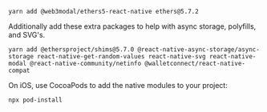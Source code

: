 ```
yarn add @web3modal/ethers5-react-native ethers@5.7.2
```

Additionally add these extra packages to help with async storage, polyfills, and SVG's.

```
yarn add @ethersproject/shims@5.7.0 @react-native-async-storage/async-storage react-native-get-random-values react-native-svg react-native-modal @react-native-community/netinfo @walletconnect/react-native-compat
```

On iOS, use CocoaPods to add the native modules to your project:

```
npx pod-install
```
